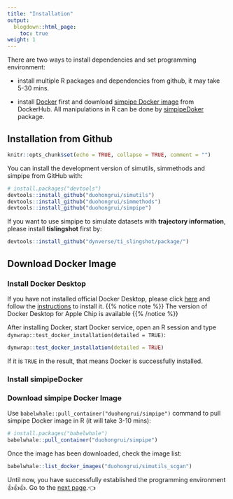 ```yaml
---
title: "Installation"
output:
  blogdown::html_page:
    toc: true
weight: 1
---
```


There are two ways to install dependencies and set programming environment:

* install multiple R packages and dependencies from github, it may take 5-30 mins.

* install [Docker](https://www.docker.com/) first and download [simpipe Docker image](https://hub.docker.com/r/duohongrui/simpipe) from DockerHub. All manipulations in R can be done by [simpipeDoker](https://github.com/duohongrui/simpipe_Docker) package.

## Installation from Github 

```r
knitr::opts_chunk$set(echo = TRUE, collapse = TRUE, comment = "")
```

You can install the development version of simutils, simmethods and simpipe from GitHub with:
```r
# install.packages("devtools")
devtools::install_github("duohongrui/simutils")
devtools::install_github("duohongrui/simmethods")
devtools::install_github("duohongrui/simpipe")
```

If you want to use simpipe to simulate datasets with **trajectory information**, please install **tislingshot** first by:
```r
devtools::install_github("dynverse/ti_slingshot/package/")
```

## Download Docker Image


### Install Docker Desktop

If you have not installed official Docker Desktop, please click [here](https://www.docker.com/) and follow the [instructions](https://docs.docker.com/desktop/install/mac-install/) to install it.
{{% notice note %}}
The version of Docker Desktop for Apple Chip is available
{{% /notice %}}

After installing Docker, start Docker service, open an R session and type `dynwrap::test_docker_installation(detailed = TRUE)`:
```r
dynwrap::test_docker_installation(detailed = TRUE)
```
If it is `TRUE` in the result, that means Docker is successfully installed.

### Install simpipeDocker


### Download simpipe Docker Image

Use `babelwhale::pull_container("duohongrui/simpipe")` command to pull simpipe Docker image in R (it will take 3-10 mins):
```r
# install.packages("babelwhale")
babelwhale::pull_container("duohongrui/simpipe")
```

Once the image has been downloaded, check the image list:
```r
babelwhale::list_docker_images("duohongrui/simutils_scgan")
```

Until now, you have successfully established the programming environment 👍👍👍. Go to the [ next page](/programming_usage/2-estimation).👈️